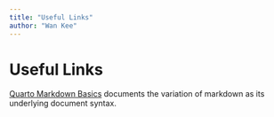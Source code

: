 ```yaml
---
title: "Useful Links"
author: "Wan Kee"
---
```


# Useful Links

[Quarto Markdown Basics](https://quarto.org/docs/authoring/markdown-basics.html) documents the variation of markdown as its underlying document syntax.

